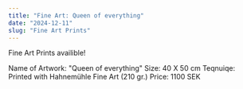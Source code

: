 ```yaml
---
title: "Fine Art: Queen of everything"
date: "2024-12-11"
slug: "Fine Art Prints"
---
```


Fine Art Prints availible!

Name of Artwork: "Queen of everything"
Size: 40 X 50 cm
Teqnuiqe: Printed with Hahnemühle Fine Art (210 gr.)
Price: 1100 SEK
